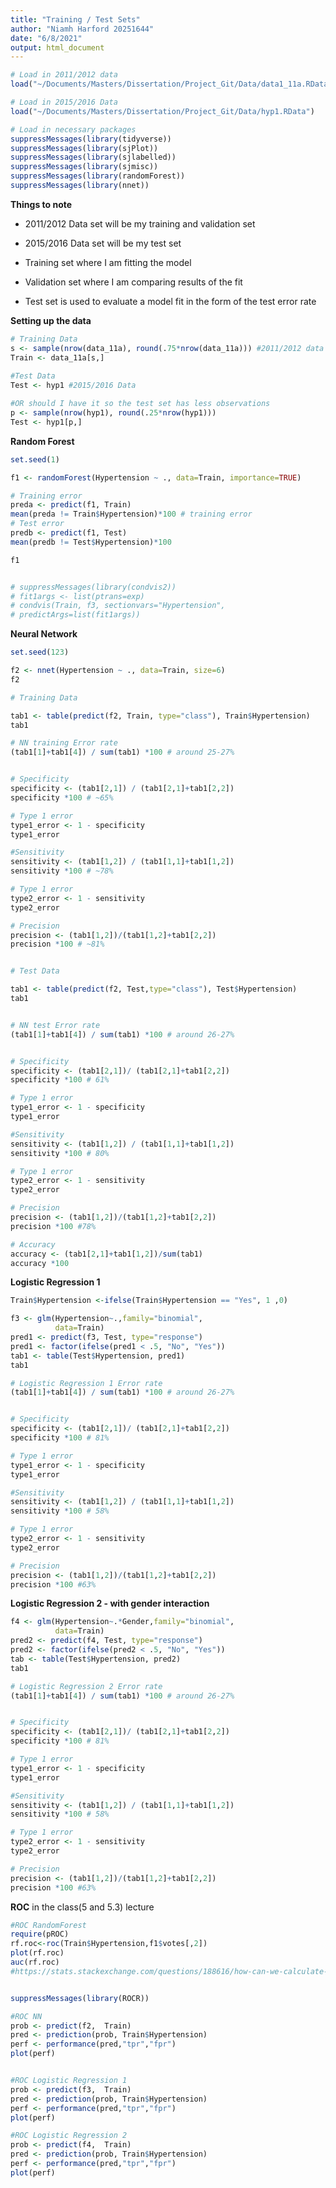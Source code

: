 ```yaml
---
title: "Training / Test Sets"
author: "Niamh Harford 20251644"
date: "6/8/2021"
output: html_document
---
```


```r
# Load in 2011/2012 data
load("~/Documents/Masters/Dissertation/Project_Git/Data/data1_11a.RData") 

# Load in 2015/2016 Data
load("~/Documents/Masters/Dissertation/Project_Git/Data/hyp1.RData") 
```


```r
# Load in necessary packages
suppressMessages(library(tidyverse))
suppressMessages(library(sjPlot))
suppressMessages(library(sjlabelled))
suppressMessages(library(sjmisc))
suppressMessages(library(randomForest))
suppressMessages(library(nnet))
```


**Things to note **

+ 2011/2012 Data set will be my training and validation set

+ 2015/2016 Data set will be my test set

+ Training set where I am fitting the model 

+ Validation set where I am comparing results of the fit 

+ Test set is used to evaluate a model fit in the form of the test error rate


**Setting up the data **

```r
# Training Data
s <- sample(nrow(data_11a), round(.75*nrow(data_11a))) #2011/2012 data
Train <- data_11a[s,]
  
#Test Data
Test <- hyp1 #2015/2016 Data

#OR should I have it so the test set has less observations
p <- sample(nrow(hyp1), round(.25*nrow(hyp1)))
Test <- hyp1[p,]
```



**Random Forest**

```r
set.seed(1)

f1 <- randomForest(Hypertension ~ ., data=Train, importance=TRUE)

# Training error
preda <- predict(f1, Train)
mean(preda != Train$Hypertension)*100 # training error
# Test error
predb <- predict(f1, Test)
mean(predb != Test$Hypertension)*100

f1


# suppressMessages(library(condvis2))
# fit1args <- list(ptrans=exp)
# condvis(Train, f3, sectionvars="Hypertension",
# predictArgs=list(fit1args))
```


**Neural Network**

```r
set.seed(123)

f2 <- nnet(Hypertension ~ ., data=Train, size=6)
f2

# Training Data

tab1 <- table(predict(f2, Train, type="class"), Train$Hypertension)
tab1

# NN training Error rate
(tab1[1]+tab1[4]) / sum(tab1) *100 # around 25-27%


# Specificity 
specificity <- (tab1[2,1]) / (tab1[2,1]+tab1[2,2])
specificity *100 # ~65%

# Type 1 error
type1_error <- 1 - specificity
type1_error

#Sensitivity
sensitivity <- (tab1[1,2]) / (tab1[1,1]+tab1[1,2])
sensitivity *100 # ~78%

# Type 1 error
type2_error <- 1 - sensitivity
type2_error

# Precision
precision <- (tab1[1,2])/(tab1[1,2]+tab1[2,2])
precision *100 # ~81%


# Test Data

tab1 <- table(predict(f2, Test,type="class"), Test$Hypertension)
tab1


# NN test Error rate
(tab1[1]+tab1[4]) / sum(tab1) *100 # around 26-27%


# Specificity 
specificity <- (tab1[2,1])/ (tab1[2,1]+tab1[2,2])
specificity *100 # 61%

# Type 1 error
type1_error <- 1 - specificity
type1_error

#Sensitivity
sensitivity <- (tab1[1,2]) / (tab1[1,1]+tab1[1,2])
sensitivity *100 # 80%

# Type 1 error
type2_error <- 1 - sensitivity
type2_error

# Precision
precision <- (tab1[1,2])/(tab1[1,2]+tab1[2,2])
precision *100 #78%

# Accuracy
accuracy <- (tab1[2,1]+tab1[1,2])/sum(tab1)
accuracy *100
```


**Logistic Regression 1**

```r
Train$Hypertension <-ifelse(Train$Hypertension == "Yes", 1 ,0)

f3 <- glm(Hypertension~.,family="binomial",
          data=Train)
pred1 <- predict(f3, Test, type="response")
pred1 <- factor(ifelse(pred1 < .5, "No", "Yes"))
tab1 <- table(Test$Hypertension, pred1)
tab1

# Logistic Regression 1 Error rate
(tab1[1]+tab1[4]) / sum(tab1) *100 # around 26-27%


# Specificity 
specificity <- (tab1[2,1])/ (tab1[2,1]+tab1[2,2])
specificity *100 # 81%

# Type 1 error
type1_error <- 1 - specificity
type1_error

#Sensitivity
sensitivity <- (tab1[1,2]) / (tab1[1,1]+tab1[1,2])
sensitivity *100 # 58%

# Type 1 error
type2_error <- 1 - sensitivity
type2_error

# Precision
precision <- (tab1[1,2])/(tab1[1,2]+tab1[2,2])
precision *100 #63%
```


**Logistic Regression 2 - with gender interaction**

```r
f4 <- glm(Hypertension~.*Gender,family="binomial",
          data=Train)
pred2 <- predict(f4, Test, type="response")
pred2 <- factor(ifelse(pred2 < .5, "No", "Yes"))
tab <- table(Test$Hypertension, pred2)
tab1

# Logistic Regression 2 Error rate
(tab1[1]+tab1[4]) / sum(tab1) *100 # around 26-27%


# Specificity 
specificity <- (tab1[2,1])/ (tab1[2,1]+tab1[2,2])
specificity *100 # 81%

# Type 1 error
type1_error <- 1 - specificity
type1_error

#Sensitivity
sensitivity <- (tab1[1,2]) / (tab1[1,1]+tab1[1,2])
sensitivity *100 # 58%

# Type 1 error
type2_error <- 1 - sensitivity
type2_error

# Precision
precision <- (tab1[1,2])/(tab1[1,2]+tab1[2,2])
precision *100 #63%
```

**ROC** in the class(5 and 5.3) lecture

```r
#ROC RandomForest
require(pROC)
rf.roc<-roc(Train$Hypertension,f1$votes[,2])
plot(rf.roc)
auc(rf.roc)
#https://stats.stackexchange.com/questions/188616/how-can-we-calculate-roc-auc-for-classification-algorithm-such-as-random-forest#:~:text=Although%20the%20randomForest%20package%20does,combination%20with%20the%20package%20pROC.&text=These%20votes%20roughly%20represent%20a,a%20ROC%20and%20AUC%20measure.


suppressMessages(library(ROCR))

#ROC NN
prob <- predict(f2,  Train)
pred <- prediction(prob, Train$Hypertension)
perf <- performance(pred,"tpr","fpr")
plot(perf)


#ROC Logistic Regression 1
prob <- predict(f3,  Train)
pred <- prediction(prob, Train$Hypertension)
perf <- performance(pred,"tpr","fpr")
plot(perf)

#ROC Logistic Regression 2
prob <- predict(f4,  Train)
pred <- prediction(prob, Train$Hypertension)
perf <- performance(pred,"tpr","fpr")
plot(perf)
```



